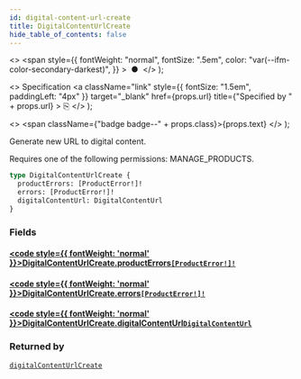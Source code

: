 ```yaml
---
id: digital-content-url-create
title: DigitalContentUrlCreate
hide_table_of_contents: false
---
```


  <>
    <span
      style={{
        fontWeight: "normal",
        fontSize: ".5em",
        color: "var(--ifm-color-secondary-darkest)",
      }}
    >
      &nbsp;●&nbsp;
    </span>
  </>
);

  <>
    Specification
    <a
      className="link"
      style={{ fontSize: "1.5em", paddingLeft: "4px" }}
      target="\_blank"
      href={props.url}
      title={"Specified by " + props.url}
    >
      ⎘
    </a>
  </>
);

  <>
    <span className={"badge badge--" + props.class}>{props.text}</span>
  </>
);

Generate new URL to digital content.

Requires one of the following permissions: MANAGE_PRODUCTS.

```graphql
type DigitalContentUrlCreate {
  productErrors: [ProductError!]!
  errors: [ProductError!]!
  digitalContentUrl: DigitalContentUrl
}
```

### Fields

#### [<code style={{ fontWeight: 'normal' }}>DigitalContentUrlCreate.<b>productErrors</b></code>](#)<Bullet />[`[ProductError!]!`](../../api-reference/objects/product-error) <Badge class="secondary" text="non-null"/> <Badge class="secondary" text="object"/>

>

#### [<code style={{ fontWeight: 'normal' }}>DigitalContentUrlCreate.<b>errors</b></code>](#)<Bullet />[`[ProductError!]!`](../../api-reference/objects/product-error) <Badge class="secondary" text="non-null"/> <Badge class="secondary" text="object"/>

>

#### [<code style={{ fontWeight: 'normal' }}>DigitalContentUrlCreate.<b>digitalContentUrl</b></code>](#)<Bullet />[`DigitalContentUrl`](../../api-reference/objects/digital-content-url) <Badge class="secondary" text="object"/>

>

### Returned by

[`digitalContentUrlCreate`](../../api-reference/mutations/digital-content-url-create) <Badge class="secondary" text="mutation"/>

